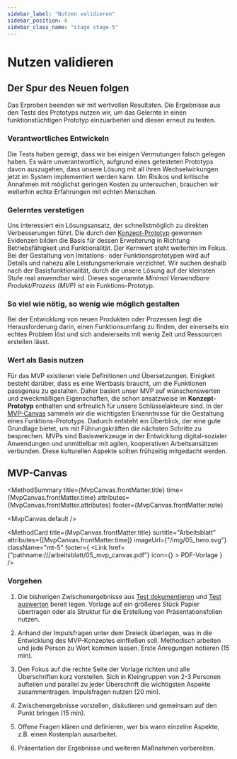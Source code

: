 ```yaml
---
sidebar_label: "Nutzen validieren"
sidebar_position: 6
sidebar_class_name: "stage stage-5"
---
```





# Nutzen validieren

## Der Spur des Neuen folgen

Das Erproben beenden wir mit wertvollen Resultaten. Die Ergebnisse aus den Tests des Prototyps nutzen wir, um das Gelernte in einen funktionstüchtigen Prototyp einzuarbeiten und diesen erneut zu testen.

### Verantwortliches Entwickeln

Die Tests haben gezeigt, dass wir bei einigen Vermutungen falsch gelegen haben. Es wäre unverantwortlich, aufgrund eines getesteten Prototyps davon auszugehen, dass unsere Lösung mit all ihren Wechselwirkungen jetzt im System implementiert werden kann. Um Risikos und kritische Annahmen mit möglichst geringen Kosten zu untersuchen, brauchen wir weiterhin echte Erfahrungen mit echten Menschen.

### Gelerntes verstetigen

Uns interessiert ein Lösungsansatz, der schnellstmöglich zu direkten Verbesserungen führt. Die durch den [Konzept-Prototyp](/buch/erproben/prototypen-erstellen#konzept-prototypen) gewonnen Evidenzen bilden die Basis für dessen Erweiterung in Richtung Betriebsfähigkeit und Funktionalität. Der Kernwert steht weiterhin im Fokus. Bei der Gestaltung von Imitations- oder Funktionsprototypen wird auf Details und nahezu alle Leistungsmerkmale verzichtet. Wir suchen deshalb nach der Basisfunktionalität, durch die unsere Lösung auf der kleinsten Stufe real anwendbar wird. Dieses sogenannte _Minimal Verwendbare Produkt/Prozess (MVP)_ ist ein Funktions-Prototyp.

### So viel wie nötig, so wenig wie möglich gestalten

Bei der Entwicklung von neuen Produkten oder Prozessen liegt die Herausforderung darin, einen Funktionsumfang zu finden, der einerseits ein echtes Problem löst und sich andererseits mit wenig Zeit und Ressourcen erstellen lässt.

### Wert als Basis nutzen

Für das MVP existieren viele Definitionen und Übersetzungen. Einigkeit besteht darüber, dass es eine Wertbasis braucht, um die Funktionen passgenau zu gestalten. Daher basiert unser MVP auf wünschenswerten und zweckmäßigen Eigenschaften, die schon ansatzweise im **Konzept-Prototyp** enthalten und erfreulich für unsere Schlüsselakteure sind. In der [MVP-Canvas](#mvp-Canvas) sammeln wir die wichtigsten Erkenntnisse für die Gestaltung eines Funktions-Prototyps. Dadurch entsteht ein Überblick, der eine gute Grundlage bietet, um mit Führungskräften die nächsten Schritte zu besprechen. MVPs sind Basiswerkzeuge in der Entwicklung digital-sozialer Anwendungen und unmittelbar mit agilen, kooperativen Arbeitsansätzen verbunden. Diese kulturellen Aspekte sollten frühzeitig mitgedacht werden.

## MVP-Canvas

<MethodSummary
  title={MvpCanvas.frontMatter.title}
  time={MvpCanvas.frontMatter.time}
  attributes={MvpCanvas.frontMatter.attributes}
  footer={MvpCanvas.frontMatter.note}
>
  <MvpCanvas.default />
</MethodSummary>

<MethodCard
  title={MvpCanvas.frontMatter.title}
  surtitle="Arbeitsblatt"
  attributes={[MvpCanvas.frontMatter.time]}
  imageUrl={"/img/05_hero.svg"}
  className="mt-5"
  footer={
    <Link
      href={"pathname:///arbeitsblatt/05_mvp_canvas.pdf"}
      icon={<EditIcon className="w-3 h-3 text-inherit" />}
    >
      PDF-Vorlage
    </Link>
  }
/>

### Vorgehen

1. Die bisherigen Zwischenergebnisse aus [Test dokumentieren](/buch/erproben/ausprobieren-lassen#test-dokumentieren) und [Test auswerten](/buch/erproben/lernen-anpassen#test-auswerten) bereit legen. Vorlage auf ein größeres Stück Papier übertragen oder als Struktur für die Erstellung von Präsentationsfolien nutzen.

2. Anhand der Impulsfragen unter dem Dreieck überlegen, was in die Entwicklung des MVP-Konzeptes einfließen soll. Methodisch arbeiten und jede Person zu Wort kommen lassen. Erste Anregungen notieren (15 min).

3. Den Fokus auf die rechte Seite der Vorlage richten und alle Überschriften kurz vorstellen. Sich in Kleingruppen von 2-3 Personen aufteilen und parallel zu jeder Überschrift die wichtigsten Aspekte zusammentragen. Impulsfragen nutzen (20 min).

4. Zwischenergebnisse vorstellen, diskutieren und gemeinsam auf den Punkt bringen (15 min).

5. Offene Fragen klären und definieren, wer bis wann einzelne Aspekte, z.B. einen Kostenplan ausarbeitet.

6. Präsentation der Ergebnisse und weiteren Maßnahmen vorbereiten.
